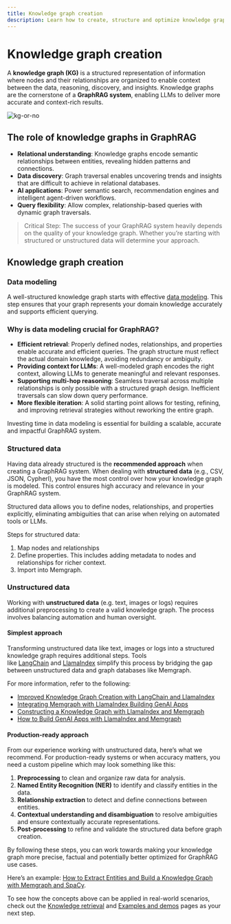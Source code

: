 ```yaml
---
title: Knowledge graph creation
description: Learn how to create, structure and optimize knowledge graphs using Memgraph, enabling graph-based data insights. 
---
```


# Knowledge graph creation

A **knowledge graph (KG)** is a structured representation of information where nodes and their relationships are organized to enable context between the data, reasoning, discovery, and insights. Knowledge graphs are the cornerstone of a **GraphRAG system**, enabling LLMs to deliver more accurate and context-rich results.

![kg-or-no](/pages/ai-ecosystem/graph-rag/knowledge-graph-creation/kg-or-no.jpg) 

## The role of knowledge graphs in GraphRAG

- **Relational understanding**: Knowledge graphs encode semantic relationships between entities, revealing hidden patterns and connections.
- **Data discovery**: Graph traversal enables uncovering trends and insights that are difficult to achieve in relational databases.
- **AI applications**: Power semantic search, recommendation engines and intelligent agent-driven workflows.
- **Query flexibility**: Allow complex, relationship-based queries with dynamic graph traversals.

> Critical Step: The success of your GraphRAG system heavily depends on the quality of your knowledge graph. Whether you’re starting with structured or unstructured data will determine your approach.
> 

## Knowledge graph creation

### Data modeling

A well-structured knowledge graph starts with effective [data modeling](/data-modeling). This step ensures that your graph represents your domain knowledge accurately and supports efficient querying.

### Why is data modeling crucial for GraphRAG?

- **Efficient retrieval**: Properly defined nodes, relationships, and properties enable accurate and efficient queries. The graph structure must reflect the actual domain knowledge, avoiding redundancy or ambiguity.
- **Providing context for LLMs**: A well-modeled graph encodes the right context, allowing LLMs to generate meaningful and relevant responses.
- **Supporting multi-hop reasoning**: Seamless traversal across multiple relationships is only possible with a structured graph design. Inefficient traversals can slow down query performance.
- **More flexible iteration**: A solid starting point allows for testing, refining, and improving retrieval strategies without reworking the entire graph.

Investing time in data modeling is essential for building a scalable, accurate and impactful GraphRAG system.

<Cards>
  <Cards.Card
    title="More about data modeling"
    href="/data-modeling"
  />
  <Cards.Card
    title="Knowledge graph modeling"
    href="/data-modeling/modeling-guides/model-a-knowledge-graph"
  />
</Cards>

### Structured data

Having data already structured is the **recommended approach** when creating a GraphRAG system. When dealing with **structured data** (e.g., CSV, JSON, Cypherl), you have the most control over how your knowledge graph is modeled. This control ensures high accuracy and relevance in your GraphRAG system.

Structured data allows you to define nodes, relationships, and properties explicitly, eliminating ambiguities that can arise when relying on automated tools or LLMs.

Steps for structured data:

1. Map nodes and relationships
2. Define properties. This includes adding metadata to nodes and relationships for richer context.
3. Import into Memgraph.

<Cards>
  <Cards.Card
    title="More about data migration"
    href="/data-migration"
  />
    <Cards.Card
    title="Import best practices"
    href="/data-migration/best-practices"
  />
</Cards>

### Unstructured data

Working with **unstructured data** (e.g. text, images or logs) requires additional preprocessing to create a valid knowledge graph. The process involves balancing automation and human oversight.

#### Simplest approach

Transforming unstructured data like text, images or logs into a structured knowledge graph requires additional steps. Tools like [LangChain](/ai-ecosystem/integrations#langchain) and [LlamaIndex](/ai-ecosystem/integrations#llamaindex) simplify this process by bridging the gap between unstructured data and graph databases like Memgraph.

For more information, refer to the following:

- [Improved Knowledge Graph Creation with LangChain and LlamaIndex](https://memgraph.com/blog/improved-knowledge-graph-creation-langchain-llamaindex)
- [Integrating Memgraph with LlamaIndex Building GenAI Apps](https://memgraph.com/blog/integrating-memgraph-llamaindex-genai-apps)
- [Constructing a Knowledge Graph with LlamaIndex and Memgraph](https://www.llamaindex.ai/blog/constructing-a-knowledge-graph-with-llamaindex-and-memgraph)
- [How to Build GenAI Apps with LlamaIndex and Memgraph](https://www.youtube.com/watch?v=CRc0yHsmCXA)

#### Production-ready approach

From our experience working with unstructured data, here’s what we recommend. For production-ready systems or when accuracy matters, you need a custom pipeline which may look something like this:

1. **Preprocessing** to clean and organize raw data for analysis.
2. **Named Entity Recognition (NER)** to identify and classify entities in the data.
3. **Relationship extraction** to detect and define connections between entities.
4. **Contextual understanding and disambiguation** to resolve ambiguities and ensure contextually accurate representations.
5. **Post-processing** to refine and validate the structured data before graph creation.

By following these steps, you can work towards making your knowledge graph more precise, factual and potentially better optimized for GraphRAG use cases.

Here’s an example: [How to Extract Entities and Build a Knowledge Graph with Memgraph and SpaCy](https://memgraph.com/blog/extract-entities-build-knowledge-graph-memgraph-spacy). 

To see how the concepts above can be applied in real-world scenarios, check out the [Knowledge retrieval](/ai-ecosystem/graph-rag/knowledge-retrieval) and [Examples and demos](/ai-ecosystem/graph-rag/examples-and-demos) pages as your next step.

<CommunityLinks/>
